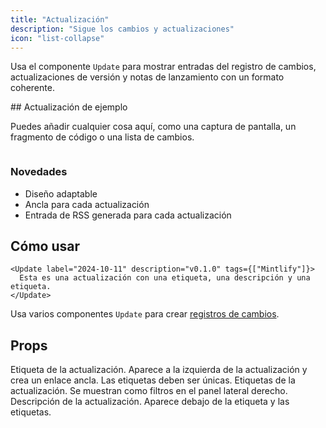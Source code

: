 ```yaml
---
title: "Actualización"
description: "Sigue los cambios y actualizaciones"
icon: "list-collapse"
---
```


Usa el componente `Update` para mostrar entradas del registro de cambios, actualizaciones de versión y notas de lanzamiento con un formato coherente.

<Update label="Ejemplo" description="v0.1.1">
  ## Actualización de ejemplo

  Puedes añadir cualquier cosa aquí, como una captura de pantalla, un fragmento de código o una lista de cambios.

  <Frame>
    <img className="block" src="https://mintlify-assets.b-cdn.net/hero-light.png" alt="" />
  </Frame>

  ### Novedades

  - Diseño adaptable
  - Ancla para cada actualización
  - Entrada de RSS generada para cada actualización
</Update>

## Cómo usar

```mdx Update example
<Update label="2024-10-11" description="v0.1.0" tags={["Mintlify"]}>
  Esta es una actualización con una etiqueta, una descripción y una etiqueta.
</Update>
```

Usa varios componentes `Update` para crear [registros de cambios](/es/guides/changelogs).

## Props

<ResponseField name="label" type="string" required>
  Etiqueta de la actualización. Aparece a la izquierda de la actualización y crea un enlace ancla. Las etiquetas deben ser únicas.
</ResponseField>

<ResponseField name="tags" type="string[]">
  Etiquetas de la actualización. Se muestran como filtros en el panel lateral derecho.
</ResponseField>

<ResponseField name="description" type="string">
  Descripción de la actualización. Aparece debajo de la etiqueta y las etiquetas.
</ResponseField>
